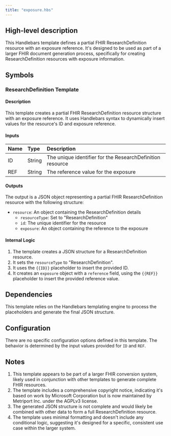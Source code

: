 ```yaml
---
title: "exposure.hbs"
---
```


## High-level description
This Handlebars template defines a partial FHIR ResearchDefinition resource with an exposure reference. It's designed to be used as part of a larger FHIR document generation process, specifically for creating ResearchDefinition resources with exposure information.

## Symbols

### ResearchDefinition Template
#### Description
This template creates a partial FHIR ResearchDefinition resource structure with an exposure reference. It uses Handlebars syntax to dynamically insert values for the resource's ID and exposure reference.

#### Inputs
| Name | Type | Description |
|:-----|:-----|:------------|
| ID | String | The unique identifier for the ResearchDefinition resource |
| REF | String | The reference value for the exposure |

#### Outputs
The output is a JSON object representing a partial FHIR ResearchDefinition resource with the following structure:
- `resource`: An object containing the ResearchDefinition details
  - `resourceType`: Set to "ResearchDefinition"
  - `id`: The unique identifier for the resource
  - `exposure`: An object containing the reference to the exposure

#### Internal Logic
1. The template creates a JSON structure for a ResearchDefinition resource.
2. It sets the `resourceType` to "ResearchDefinition".
3. It uses the `{{ID}}` placeholder to insert the provided ID.
4. It creates an `exposure` object with a `reference` field, using the `{{REF}}` placeholder to insert the provided reference value.

## Dependencies
This template relies on the Handlebars templating engine to process the placeholders and generate the final JSON structure.

## Configuration
There are no specific configuration options defined in this template. The behavior is determined by the input values provided for `ID` and `REF`.

## Notes
1. This template appears to be part of a larger FHIR conversion system, likely used in conjunction with other templates to generate complete FHIR resources.
2. The template includes a comprehensive copyright notice, indicating it's based on work by Microsoft Corporation but is now maintained by Metriport Inc. under the AGPLv3 license.
3. The generated JSON structure is not complete and would likely be combined with other data to form a full ResearchDefinition resource.
4. The template uses minimal formatting and doesn't include any conditional logic, suggesting it's designed for a specific, consistent use case within the larger system.